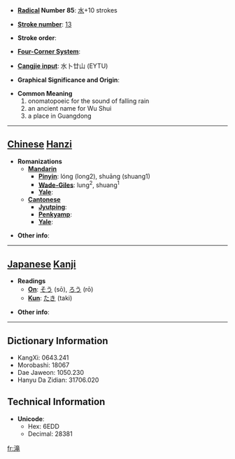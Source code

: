 * '''[[Wiktionary:Chinese radical index| Radical]] Number 85''': [[Wiktionary:Chinese radical index 水|水]]+10 strokes

* '''[[Wiktionary:Chinese total strokes index|Stroke number]]''': [[Wiktionary:Chinese total strokes index 13|13]]

* '''Stroke order''': 

* '''[[Wiktionary:Chinese four corner index|Four-Corner System]]''': 

* '''[[Wiktionary:Chinese Cangjie index|Cangjie input]]''': 水卜廿山 (EYTU)

* '''Graphical Significance and Origin''': 

* '''Common Meaning'''
*#onomatopoeic for the sound of falling rain
*# an ancient name for Wu Shui
*# a place in Guangdong


----

== [[Chinese]] [[Hanzi]] ==

* '''Romanizations'''
** '''[[Mandarin]]'''
*** '''[[Pinyin]]''': lóng (long2), shuāng (shuang1)
*** '''[[Wade-Giles]]''': lung<sup>2</sup>, shuang<sup>1</sup>
*** '''[[Yale]]''': 
** '''[[Cantonese]]'''
*** '''[[Jyutping]]''':
*** '''[[Penkyamp]]''': 
*** '''[[Yale]]''': 

* '''Other info''': 

----

== [[Japanese]] [[Kanji]] ==

* '''Readings'''
** '''[[On]]''': [[そう]] (sō), [[ろう]] (rō)
** '''[[Kun]]''': [[たき]] (taki)

* '''Other info''':  

----

== Dictionary Information ==

* KangXi: 0643.241
* Morobashi: 18067
* Dae Jaweon: 1050.230
* Hanyu Da Zidian: 31706.020

== Technical Information ==

* '''Unicode''':
** Hex: 6EDD
** Decimal: 28381

[[fr:滝]]